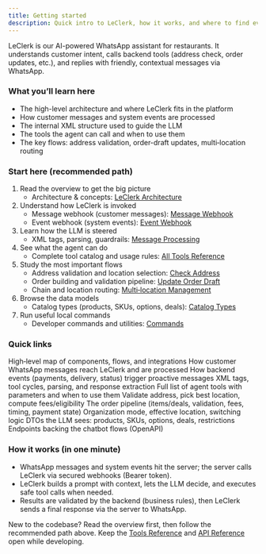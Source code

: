 ```yaml
---
title: Getting started
description: Quick intro to LeClerk, how it works, and where to find everything in the chatbot docs.
---
```


LeClerk is our AI-powered WhatsApp assistant for restaurants. It understands customer intent, calls backend tools (address check, order updates, etc.), and replies with friendly, contextual messages via WhatsApp.

### What you’ll learn here

- The high-level architecture and where LeClerk fits in the platform
- How customer messages and system events are processed
- The internal XML structure used to guide the LLM
- The tools the agent can call and when to use them
- The key flows: address validation, order-draft updates, multi‑location routing

### Start here (recommended path)

1. Read the overview to get the big picture
   - Architecture & concepts: [LeClerk Architecture](/chatbot/leclerk-architecture)
2. Understand how LeClerk is invoked
   - Message webhook (customer messages): [Message Webhook](/chatbot/message-webhook)
   - Event webhook (system events): [Event Webhook](/chatbot/event-webhook)
3. Learn how the LLM is steered
   - XML tags, parsing, guardrails: [Message Processing](/chatbot/message-processing)
4. See what the agent can do
   - Complete tool catalog and usage rules: [All Tools Reference](/chatbot/all-tools-reference)
5. Study the most important flows
   - Address validation and location selection: [Check Address](/chatbot/check-address)
   - Order building and validation pipeline: [Update Order Draft](/chatbot/update-order-draft)
   - Chain and location routing: [Multi‑location Management](/chatbot/multi-location-management)
6. Browse the data models
   - Catalog types (products, SKUs, options, deals): [Catalog Types](/chatbot/types/location/catalog)
7. Run useful local commands
   - Developer commands and utilities: [Commands](/chatbot/commands)

### Quick links

<Card title="Architecture" href="/chatbot/leclerk-architecture">
  High‑level map of components, flows, and integrations
</Card>

<Card title="Message Webhook" href="/chatbot/message-webhook">
  How customer WhatsApp messages reach LeClerk and are processed
</Card>

<Card title="Event Webhook" href="/chatbot/event-webhook">
  How backend events (payments, delivery, status) trigger proactive messages
</Card>

<Card title="Message Processing" href="/chatbot/message-processing">
  XML tags, tool cycles, parsing, and response extraction
</Card>

<Card title="All Tools Reference" href="/chatbot/all-tools-reference">
  Full list of agent tools with parameters and when to use them
</Card>

<Card title="Check Address" href="/chatbot/check-address">
  Validate address, pick best location, compute fees/eligibility
</Card>

<Card title="Update Order Draft" href="/chatbot/update-order-draft">
  The order pipeline (items/deals, validation, fees, timing, payment state)
</Card>

<Card title="Multi‑location" href="/chatbot/multi-location-management">
  Organization mode, effective location, switching logic
</Card>

<Card title="Catalog Types" href="/chatbot/types/location/catalog">
  DTOs the LLM sees: products, SKUs, options, deals, restrictions
</Card>

<Card title="API Reference" href="/api-reference/openapi">
  Endpoints backing the chatbot flows (OpenAPI)
</Card>

### How it works (in one minute)

- WhatsApp messages and system events hit the server; the server calls LeClerk via secured webhooks (Bearer token).
- LeClerk builds a prompt with context, lets the LLM decide, and executes safe tool calls when needed.
- Results are validated by the backend (business rules), then LeClerk sends a final response via the server to WhatsApp.

<Info>
  New to the codebase? Read the overview first, then follow the recommended path
  above. Keep the
  <a href="/chatbot/all-tools-reference">Tools Reference</a> and <a href="/api-reference/openapi">
    API Reference
  </a> open while developing.
</Info>
